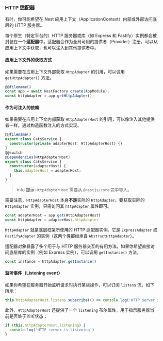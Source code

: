 ### HTTP 适配器

有时，你可能希望在 Nest 应用上下文（ApplicationContext）内部或外部访问底层的 HTTP 服务器。

每个原生（特定平台的）HTTP 服务器或库（如 Express 和 Fastify）实例都会被封装在一个**适配器**中。适配器会作为全局可用的提供者（Provider）注册，可以从应用上下文中获取，也可以注入到其他提供者中。

#### 应用上下文外的获取方式

如果需要在应用上下文外部获取 `HttpAdapter` 的引用，可以调用 `getHttpAdapter()` 方法。

```typescript
@@filename()
const app = await NestFactory.create(AppModule);
const httpAdapter = app.getHttpAdapter();
```

#### 作为可注入的依赖

如果需要在应用上下文内部获取 `HttpAdapterHost` 的引用，可以像注入其他提供者一样，通过构造函数注入的方式实现。

```typescript
@@filename()
export class CatsService {
  constructor(private adapterHost: HttpAdapterHost) {}
}
@@switch
@Dependencies(HttpAdapterHost)
export class CatsService {
  constructor(adapterHost) {
    this.adapterHost = adapterHost;
  }
}
```

> info **提示** `HttpAdapterHost` 需要从 `@nestjs/core` 包中导入。

需要注意，`HttpAdapterHost` 本身**不是**实际的 `HttpAdapter`。要获取实际的 `HttpAdapter` 实例，只需访问其 `httpAdapter` 属性即可。

```typescript
const adapterHost = app.get(HttpAdapterHost)
const httpAdapter = adapterHost.httpAdapter
```

`httpAdapter` 就是底层框架所使用的 HTTP 适配器实例。它是 `ExpressAdapter` 或 `FastifyAdapter` 的实例（这两个类都继承自 `AbstractHttpAdapter`）。

适配器对象暴露了多个用于与 HTTP 服务器交互的有用方法。如果你希望直接访问底层库的实例（例如 Express 实例），可以调用 `getInstance()` 方法。

```typescript
const instance = httpAdapter.getInstance()
```

#### 监听事件（Listening event）

如果你希望在服务器开始监听请求时执行某些操作，可以订阅 `listen$` 流，如下所示：

```typescript
this.httpAdapterHost.listen$.subscribe(() => console.log('HTTP server is listening'))
```

此外，`HttpAdapterHost` 还提供了一个 `listening` 布尔属性，用于指示服务器当前是否处于监听状态：

```typescript
if (this.httpAdapterHost.listening) {
  console.log('HTTP server is listening')
}
```
